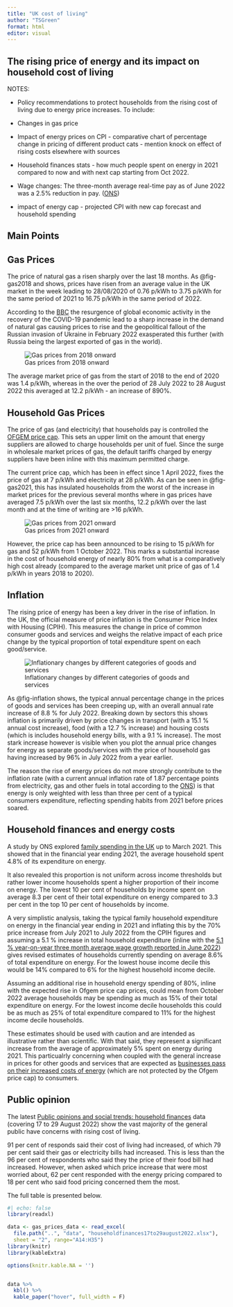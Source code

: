 ```yaml
---
title: "UK cost of living"
author: "TSGreen"
format: html
editor: visual
---
```


## The rising price of energy and its impact on household cost of living

NOTES:

-   Policy recommendations to protect households from the rising cost of living due to energy price increases. To include:

-   Changes in gas price

-   Impact of energy prices on CPI - comparative chart of percentage change in pricing of different product cats - mention knock on effect of rising costs elsewhere with sources

-   Household finances stats - how much people spent on energy in 2021 compared to now and with next cap starting from Oct 2022.

-   Wage changes: The three-month average real-time pay as of June 2022 was a 2.5% reduction in pay. ([ONS](https://www.ons.gov.uk/employmentandlabourmarket/peopleinwork/earningsandworkinghours/timeseries/a3ww/lms))

-   impact of energy cap - projected CPI with new cap forecast and household spending

## Main Points


## Gas Prices

The price of natural gas a risen sharply over the last 18 months. As @fig-gas2018 and shows, prices have risen from an average value in the UK market in the week leading to 28/08/2020 of 0.76 p/kWh to 3.75 p/kWh for the same period of 2021 to 16.75 p/kWh in the same period of 2022.

According to the [BBC](https://www.bbc.co.uk/news/explainers-62644537) the resurgence of global economic activity in the recovery of the COVID-19 pandemic lead to a sharp increase in the demand of natural gas causing prices to rise and the geopolitical fallout of the Russian invasion of Ukraine in February 2022 exasperated this further (with Russia being the largest exported of gas in the world).

![Gas prices from 2018 onward](gas_prices_2018.png){#fig-gas2018 fig-alt="The system average price of gas since 2018, showing a steep increase from around mid-2021. The typical price increases from less than 2 pence per kilo watt hour to 16 currently."}

The average market price of gas from the start of 2018 to the end of 2020 was 1.4 p/kWh, whereas in the over the period of 28 July 2022 to 28 August 2022 this averaged at 12.2 p/kWh - an increase of 890%.

## Household Gas Prices

The price of gas (and electricity) that households pay is controlled the [OFGEM price cap](https://www.ofgem.gov.uk/information-consumers/energy-advice-households/check-if-energy-price-cap-affects-you). This sets an upper limit on the amount that energy suppliers are allowed to charge households per unit of fuel. Since the surge in wholesale market prices of gas, the default tariffs charged by energy suppliers have been inline with this maximum permitted charge.

The current price cap, which has been in effect since 1 April 2022, fixes the price of gas at 7 p/kWh and electricity at 28 p/kWh. As can be seen in @fig-gas2021, this has insulated households from the worst of the increase in market prices for the previous several months where in gas prices have averaged 7.5 p/kWh over the last six months, 12.2 p/kWh over the last month and at the time of writing are \>16 p/kWh.

![Gas prices from 2021 onward](gas_prices_2021.png){#fig-gas2021 fig-alt="The system average price of gas since 2021, showing a steep increase from around mid-2021. The typical price increases from less than 2 pence per kilo watt hour to 16 currently."}

However, the price cap has been announced to be rising to 15 p/kWh for gas and 52 p/kWh from 1 October 2022. This marks a substantial increase in the cost of household energy of nearly 80% from what is a comparatively high cost already (compared to the average market unit price of gas of 1.4 p/kWh in years 2018 to 2020).

## Inflation

The rising price of energy has been a key driver in the rise of inflation. In the UK, the official measure of price inflation is the Consumer Price Index with Housing (CPIH). This measures the change in price of common consumer goods and services and weighs the relative impact of each price change by the typical proportion of total expenditure spent on each good/service.

![Inflationary changes by different categories of goods and services](indices_change.png){#fig-inflation}

As @fig-inflation shows, the typical annual percentage change in the prices of goods and services has been creeping up, with an overall annual rate increase of 8.8 % for July 2022. Breaking down by sectors this shows inflation is primarily driven by price changes in transport (with a 15.1 % annual cost increase), food (with a 12.7 % increase) and housing costs (which is includes household energy bills, with a 9.1 % increase). The most stark increase however is visible when you plot the annual price changes for energy as separate goods/services with the price of household gas having increased by 96% in July 2022 from a year earlier.

The reason the rise of energy prices do not more strongly contribute to the inflation rate (with a current annual inflation rate of 1.87 percentage points from electricity, gas and other fuels in total according to the [ONS](https://www.ons.gov.uk/economy/inflationandpriceindices/bulletins/consumerpriceinflation/july2022)) is that energy is only weighted with less than three per cent of a typical consumers expenditure, reflecting spending habits from 2021 before prices soared.

## Household finances and energy costs

A study by ONS explored [family spending in the UK](https://www.ons.gov.uk/peoplepopulationandcommunity/personalandhouseholdfinances/expenditure/datasets/familyspendingworkbook1detailedexpenditureandtrends) up to March 2021. This showed that in the financial year ending 2021, the average household spent 4.8% of its expenditure on energy. 

It also revealed this proportion is not uniform across income thresholds but rather lower income households spent a higher proportion of their income on energy. The lowest 10 per cent of households by income spent on average 8.3 per cent of their total expenditure on energy compared to 3.3 per cent in the top 10 per cent of households by income.

A very simplistic analysis, taking the typical family household expenditure on energy in the financial year ending in 2021 and inflating this by the 70% price increase from July 2021 to July 2022 from the CPIH figures and assuming a 5.1 % increase in total household expenditure (inline with the [5.1 % year-on-year three month average wage growth reported in June 2022](https://www.ons.gov.uk/employmentandlabourmarket/peopleinwork/earningsandworkinghours/timeseries/kac3/lms)) gives revised estimates of households currently spending on average 8.6% of total expenditure on energy. For the lowest house income decile this would be 14% compared to 6% for the highest household income decile. 

Assuming an additional rise in household energy spending of 80%, inline with the expected rise in Ofgem price cap prices, could mean from October 2022 average households may be spending as much as 15% of their total expenditure on energy. For the lowest income decile households this could be as much as 25% of total expenditure compared to 11% for the highest income decile households. 

These estimates should be used with caution and are intended as illustrative rather than scientific. With that said, they represent a significant increase from the average of approximately 5% spent on energy during 2021. This particualrly concerning when coupled with the general increase in prices for other goods and services that are expected as [businesses pass on their increased costs of energy](https://www.bbc.co.uk/news/business-62813782) (which are not protected by the Ofgem price cap) to consumers. 

## Public opinion

The latest [Public opinions and social trends: household finances](https://www.ons.gov.uk/peoplepopulationandcommunity/wellbeing/datasets/publicopinionsandsocialtrendsgreatbritainhouseholdfinances) data (covering 17 to 29 August 2022) show the vast majority of the general public have concerns with rising cost of living. 

91 per cent of responds said their cost of living had increased, of which 79 per cent said their gas or electricity bills had increased. This is less than the 96 per cent of respondents who said they the price of their food bill had increased. However, when asked which price increase that were most worried about, 62 per cent responded with the energy pricing compared to 18 per cent who said food pricing concerned them the most. 

The full table is presented below.

```r
#| echo: false
library(readxl)

data <- gas_prices_data <- read_excel(
  file.path("..", "data", "householdfinances17to29august2022.xlsx"),
  sheet = "2", range="A14:H35")
library(knitr)
library(kableExtra)

options(knitr.kable.NA = '')


data %>%
  kbl() %>%
  kable_paper("hover", full_width = F)
```






